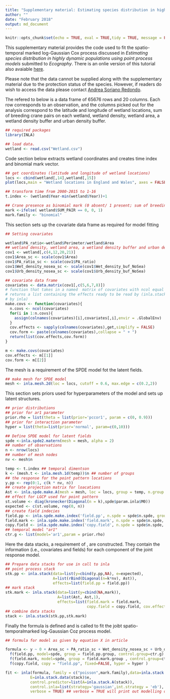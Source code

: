 ```yaml
---
title: "Supplementary material: Estimating species distribution in highly dynamic populations using point process models"
author: ""
date: "February 2018"
output: md_document
---
```



```r
knitr::opts_chunk$set(echo = TRUE, eval = TRUE,tidy = TRUE, message = FALSE,tidy.opts=list(blank=FALSE, width.cutoff=60))
```

This supplementary material provides the code used to fit the spatio-temporal marked log-Gaussian Cox process discussed in *Estimating species distribution in highly dynamic populations using point process models* submitted to *Ecography*. There is an onlie version of this tutorial also avaiable [here](https://github.com/cmjt/examples/blob/master/Ecography_ESD.md).

Please note that the data cannot be supplied along with the supplementary material due to the protection status of the species. However, if readers do wish to access the data please contact [Andrea Soriano Redondo](A.Soriano-Redondo@exeter.ac.uk).

The \texttt{wetland} refered to below is a data frame of 65676 rows and 20 columns. Each row corresponds to an observation, and the columns picked out for the analysis correspond to the latitude and longitude of wetland locations, sum of breeding crane pairs on each wetland, wetland density, wetland area, a wetland density buffer and urban density buffer.


```r
## required packages
library(INLA)

## load data. 
wetland <- read.csv("Wetland.csv")

```


Code section below extracts wetland coordinates and creates time index and binomial mark vector.

```r
## get coordinates (latitude and longitude of wetland locations)
locs <- cbind(wetland[,14],wetland[,15])
plot(locs,main = "Wetland locations in England and Wales", axes = FALSE, xlab  = "", ylab = "")

## transform time from 2000-2015 to 1-16
t.index <- (wetland$Year-min(wetland$Year))+1

## Crane presence as binomial mark (0 absent/ 1 present; sum of breeding crane pairs on each wetland)
mark <-ifelse( wetland$SUM_PAIR == 0, 0, 1)
mark.family <- "binomial"
```

This section sets up the covariate data frame as required for model fitting 

```r
## Setting covariates

wetland$PA_ratio<-wetland$Perimeter/wetland$Area
## wetland density, wetland area, a wetland density buffer and urban density buffer.
cov1 <- wetland[,c(4,12,20,21)] 
cov1$Area_sc <- scale(cov1$Area)
cov1$PA_ratio_sc <- scale(cov1$PA_ratio)
cov1$Wet_density_nosea_sc <- scale(cov1$Wet_density_buf_NoSea)
cov1$Urb_density_nosea_sc <- scale(cov1$Urb_density_buf_NoSea)

## covariate data frame
covariates <- data.matrix(cov1[,c(5,6,7,8)])
# function that takes in a named  matrix of covariates with ncol equal to the number of covariates
# returns a list containing the effects ready to be read by (inla.stack) and a covariate formula (ready to be read
# by inla)
make.covs <- function(covariates){
  n.covs <- ncol(covariates)
  for(i in 1:n.covs){
    assign(colnames(covariates)[i],covariates[,i],envir = .GlobalEnv)
  }
  cov.effects <- sapply(colnames(covariates),get,simplify = FALSE)
  cov.form <- paste(colnames(covariates),collapse = " + ")
  return(list(cov.effects,cov.form))
}

m <- make.covs(covariates)
cov.effects <- m[[1]]
cov.form <- m[[2]]
```
The mesh is a requirement of the SPDE model fot the latent fields.

```r
## make mesh for SPDE model
mesh <- inla.mesh.2d(loc = locs, cutoff = 0.6, max.edge = c(0.2,2))
```
This section sets priors used for hyperparameters of the model and sets up latent structures.

```r

## prior distributions
## prior for ar1 parameter
prior.rho = list(theta = list(prior='pccor1', param = c(0, 0.9))) 
## prior for interaction parameter
hyper = list(theta=list(prior='normal', param=c(0,10))) 

## Define SPDE model for latent fields
spde <-inla.spde2.matern(mesh = mesh, alpha = 2)
## number of observations
n <- nrow(locs)
## number of mesh nodes
nv <- mesh$n

temp <- t.index ## temporal dimentson
k <- (mesh.t <- inla.mesh.1d(temp))$n ## number of groups
## the response for the point pattern locations
y.pp <- rep(0:1, c(k * nv, n))
## create projection matrix for loacations
Ast <- inla.spde.make.A(mesh = mesh, loc = locs, group = temp, n.group = k)
## effect for LGCP used for point pattern
st.volume <- diag(kronecker(Diagonal(n = k),spde$param.inla$M0))
expected <- c(st.volume, rep(0, n))
## create field indecies
field.pp <- inla.spde.make.index('field.pp', n.spde = spde$n.spde, group = temp, n.group = k)
field.mark <- inla.spde.make.index('field.mark', n.spde = spde$n.spde, group = temp, n.group = k)
copy.field <- inla.spde.make.index('copy.field', n.spde = spde$n.spde, group = temp, n.group = k)
## temporal model "ar1"
ctr.g <- list(model='ar1',param = prior.rho) 

```

Here the data stacks, a requirement of \texttt{inla}, are constructed. They contain the information (i.e., covariates and fields) for each component of the joint response model.

```r
## Prepare data stacks for use in call to inla
## point process stack
stk.pp <- inla.stack(data=list(y=cbind(y.pp,NA), e=expected),
                     A=list(rBind(Diagonal(n=k*nv), Ast)),
                     effects=list(field.pp = field.pp))
## mark stack
stk.mark <- inla.stack(data=list(y=cbind(NA,mark)),
                       A=list(Ast, Ast,1),
                       effects=list(field.mark = field.mark, 
                                    copy.field = copy.field, cov.effects = cov.effects))
## combine data stacks
stack <- inla.stack(stk.pp,stk.mark)

```
Finally the formula is defined and \texttt{inla} is called to fit the joibt spatio-temporalmarked log-Gaussian Coz process model.

```r

## formula for model as given by equation X in article

formula <- y ~ 0 + Area_sc + PA_ratio_sc + Wet_density_nosea_sc + Urb_density_nosea_sc +
  f(field.pp, model=spde, group = field.pp.group, control.group=ctr.g) +
  f(field.mark, model=spde, group = field.mark.group , control.group=ctr.g) +
  f(copy.field, copy = "field.pp", fixed=FALSE, hyper = hyper )

fit <- inla(formula, family = c("poisson",mark.family),data=inla.stack.data(stack),
           E=inla.stack.data(stack)$e,
           control.predictor=list(A=inla.stack.A(stack)),
           control.inla=list(strategy='gaussian',int.strategy = 'eb'),
           verbose = TRUE) ## verbose = TRUE will print out modelling output to console
```